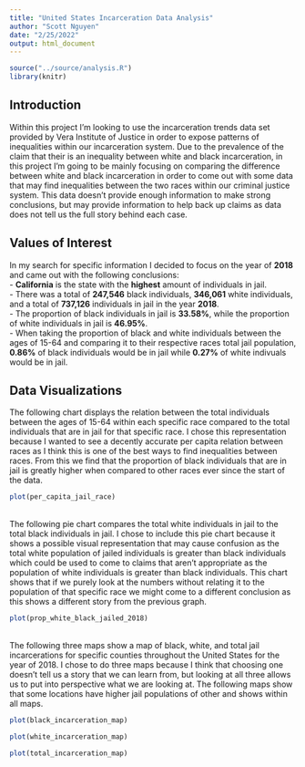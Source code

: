 ```yaml
---
title: "United States Incarceration Data Analysis"
author: "Scott Nguyen"
date: "2/25/2022"
output: html_document
---
```

```r
source("../source/analysis.R")
library(knitr)
```
## Introduction
Within this project I'm looking to use the incarceration trends data set provided by Vera Institute of Justice in order to expose patterns of inequalities within our incarceration system. Due to the prevalence of the claim that their is an inequality between white and black incarceration, in this project I'm going to be mainly focusing on comparing the difference between white and black incarceration in order to come out with some data that may find inequalities between the two races within our criminal justice system. This data doesn't provide enough information to make strong conclusions, but may provide information to help back up claims as data does not tell us the full story behind each case.

## Values of Interest
In my search for specific information I decided to focus on the year of **2018** and came out with the following conclusions:
<br /> - **California** is the state with the **highest** amount of individuals in jail.
<br /> - There was a total of **247,546** black individuals, **346,061** white individuals, and a total of **737,126** individuals in jail in the year **2018**.
<br /> - The proportion of black individuals in jail is **33.58%**, while the proportion of white individuals in jail is **46.95%**.
<br /> - When taking the proportion of black and white individuals between the ages of 15-64 and comparing it to their respective races total jail population, **0.86%** of black individuals would be in jail while **0.27%** of white indivuals would be in jail.

## Data Visualizations
The following chart displays the relation between the total individuals between the ages of 15-64 within each specific race compared to the total individuals that are in jail for that specific race. I chose this representation because I wanted to see a decently accurate per capita relation between races as I think this is one of the best ways to find inequalities between races. From this we find that the proportion of black individuals that are in jail is greatly higher when compared to other races ever since the start of the data. <br />
```r
plot(per_capita_jail_race)
```
<br /> The following pie chart compares the total white individuals in jail to the total black individuals in jail. I chose to include this pie chart because it shows a possible visual representation that may cause confusion as the total white population of jailed individuals is greater than black individuals which could be used to come to claims that aren't appropriate as the population of white individuals is greater than black individuals. This chart shows that if we purely look at the numbers without relating it to the population of that specific race we might come to a different conclusion as this shows a different story from the previous graph. <br />
```r
plot(prop_white_black_jailed_2018)
```
<br /> The following three maps show a map of black, white, and total jail incarcerations for specific counties throughout the United States for the year of 2018. I chose to do three maps because I think that choosing one doesn't tell us a story that we can learn from, but looking at all three allows us to put into perspective what we are looking at. The following maps show that some locations have higher jail populations of other and shows within all maps. <br />
```r
plot(black_incarceration_map)
```
```r
plot(white_incarceration_map)
```
```r
plot(total_incarceration_map)
```